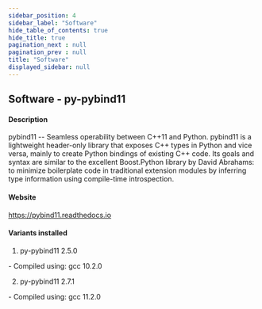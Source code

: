 ```yaml
---
sidebar_position: 4
sidebar_label: "Software"
hide_table_of_contents: true
hide_title: true
pagination_next : null
pagination_prev : null
title: "Software"
displayed_sidebar: null
---
```


## Software - py-pybind11


#### Description
pybind11 -- Seamless operability between C++11 and Python. pybind11 is a lightweight header-only library that exposes C++ types in Python and vice versa, mainly to create Python bindings of existing C++ code. Its goals and syntax are similar to the excellent Boost.Python library by David Abrahams: to minimize boilerplate code in traditional extension modules by inferring type information using compile-time introspection.

#### Website
https://pybind11.readthedocs.io

#### Variants installed
1. py-pybind11 2.5.0
<div class="ul-circle">
    - Compiled using: gcc 10.2.0
</div>

2. py-pybind11 2.7.1
<div class="ul-circle">
    - Compiled using: gcc 11.2.0
</div>

